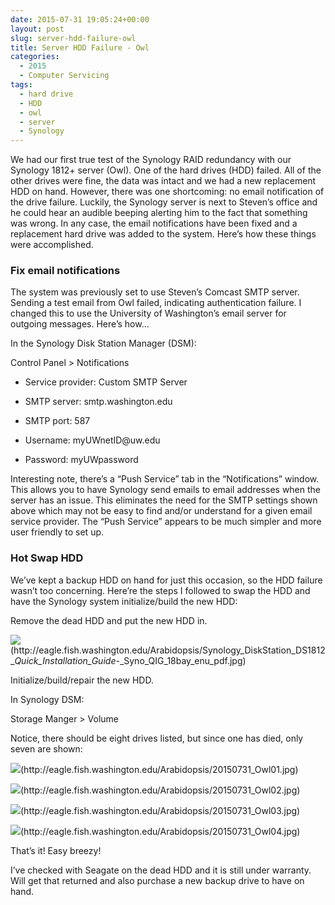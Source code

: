 ```yaml
---
date: 2015-07-31 19:05:24+00:00
layout: post
slug: server-hdd-failure-owl
title: Server HDD Failure - Owl
categories:
  - 2015
  - Computer Servicing
tags:
  - hard drive
  - HDD
  - owl
  - server
  - Synology
---
```


We had our first true test of the Synology RAID redundancy with our Synology 1812+ server (Owl). One of the hard drives (HDD) failed. All of the other drives were fine, the data was intact and we had a new replacement HDD on hand. However, there was one shortcoming: no email notification of the drive failure. Luckily, the Synology server is next to Steven's office and he could hear an audible beeping alerting him to the fact that something was wrong. In any case, the email notifications have been fixed and a replacement hard drive was added to the system. Here's how these things were accomplished.





### Fix email notifications



The system was previously set to use Steven's Comcast SMTP server. Sending a test email from Owl failed, indicating authentication failure. I changed this to use the University of Washington's email server for outgoing messages. Here's how...

In the Synology Disk Station Manager (DSM):

Control Panel > Notifications




    
  * Service provider: Custom SMTP Server

    
  * SMTP server: smtp.washington.edu

    
  * SMTP port: 587

    
  * Username: myUWnetID@uw.edu

    
  * Password: myUWpassword



Interesting note, there's a "Push Service" tab in the "Notifications" window. This allows you to have Synology send emails to email addresses when the server has an issue. This eliminates the need for the SMTP settings shown above which may not be easy to find and/or understand for a given email service provider. The "Push Service" appears to be much simpler and more user friendly to set up.





### Hot Swap HDD



We've kept a backup HDD on hand for just this occasion, so the HDD failure wasn't too concerning. Here're the steps I followed to swap the HDD and have the Synology system initialize/build the new HDD:



Remove the dead HDD and put the new HDD in.

![](https://eagle.fish.washington.edu/Arabidopsis/Synology_DiskStation_DS1812__Quick_Installation_Guide_-_Syno_QIG_18bay_enu_pdf.jpg)(http://eagle.fish.washington.edu/Arabidopsis/Synology_DiskStation_DS1812__Quick_Installation_Guide_-_Syno_QIG_18bay_enu_pdf.jpg)





Initialize/build/repair the new HDD.

In Synology DSM:

Storage Manger > Volume

Notice, there should be eight drives listed, but since one has died, only seven are shown:

![](https://eagle.fish.washington.edu/Arabidopsis/20150731_Owl01.jpg)(http://eagle.fish.washington.edu/Arabidopsis/20150731_Owl01.jpg)





![](https://eagle.fish.washington.edu/Arabidopsis/20150731_Owl02.jpg)(http://eagle.fish.washington.edu/Arabidopsis/20150731_Owl02.jpg)





![](https://eagle.fish.washington.edu/Arabidopsis/20150731_Owl03.jpg)(http://eagle.fish.washington.edu/Arabidopsis/20150731_Owl03.jpg)





![](https://eagle.fish.washington.edu/Arabidopsis/20150731_Owl04.jpg)(http://eagle.fish.washington.edu/Arabidopsis/20150731_Owl04.jpg)



That's it! Easy breezy!

I've checked with Seagate on the dead HDD and it is still under warranty. Will get that returned and also purchase a new backup drive to have on hand.
